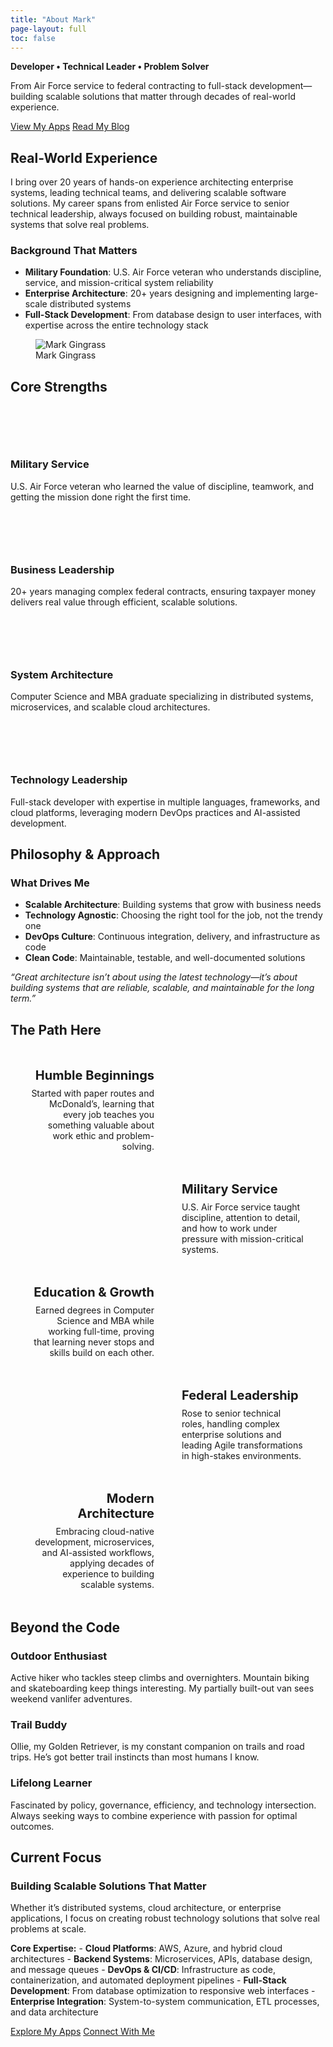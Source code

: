 ```yaml
---
title: "About Mark"
page-layout: full
toc: false
---
```


::: {.hero}
::: {.hero-content}
**Developer • Technical Leader • Problem Solver**

From Air Force service to federal contracting to full-stack development—building scalable solutions that matter through decades of real-world experience.

[View My Apps](/apps/){.btn .btn-primary} [Read My Blog](/posts.html){.btn .btn-secondary}
:::
:::

::: {.container}
<div class="row mt-12">
<div class="col-md-6">

## Real-World Experience

I bring over 20 years of hands-on experience architecting enterprise systems, leading technical teams, and delivering scalable software solutions. My career spans from enlisted Air Force service to senior technical leadership, always focused on building robust, maintainable systems that solve real problems.

### Background That Matters
- **Military Foundation**: U.S. Air Force veteran who understands discipline, service, and mission-critical system reliability
- **Enterprise Architecture**: 20+ years designing and implementing large-scale distributed systems
- **Full-Stack Development**: From database design to user interfaces, with expertise across the entire technology stack

</div>
<div class="col-md-6">

![Mark Gingrass](images/MarkTreeUpstate01.webp){.img-fluid .rounded-xl .shadow-lg}

</div>
</div>

## Core Strengths

::: {.app-showcase}
::: {.app-card}
<div class="experience-icon">
<i class="bi bi-shield-fill-check"></i>
</div>

### Military Service
U.S. Air Force veteran who learned the value of discipline, teamwork, and getting the mission done right the first time.
:::

::: {.app-card}
<div class="experience-icon">
<i class="bi bi-graph-up"></i>
</div>

### Business Leadership
20+ years managing complex federal contracts, ensuring taxpayer money delivers real value through efficient, scalable solutions.
:::

::: {.app-card}
<div class="experience-icon">
<i class="bi bi-lightbulb"></i>
</div>

### System Architecture
Computer Science and MBA graduate specializing in distributed systems, microservices, and scalable cloud architectures.
:::

::: {.app-card}
<div class="experience-icon">
<i class="bi bi-people"></i>
</div>

### Technology Leadership
Full-stack developer with expertise in multiple languages, frameworks, and cloud platforms, leveraging modern DevOps practices and AI-assisted development.
:::
:::

## Philosophy & Approach

<div class="row mt-12">
<div class="col-md-6">

### What Drives Me
- **Scalable Architecture**: Building systems that grow with business needs
- **Technology Agnostic**: Choosing the right tool for the job, not the trendy one
- **DevOps Culture**: Continuous integration, delivery, and infrastructure as code
- **Clean Code**: Maintainable, testable, and well-documented solutions

</div>
<div class="col-md-6">

::: {.card}
*"Great architecture isn't about using the latest technology—it's about building systems that are reliable, scalable, and maintainable for the long term."*
:::

</div>
</div>

## The Path Here

<div class="timeline">
<div class="timeline-item">
<div class="timeline-marker"></div>
<div class="timeline-content">

### **Humble Beginnings**
Started with paper routes and McDonald's, learning that every job teaches you something valuable about work ethic and problem-solving.

</div>
</div>

<div class="timeline-item">
<div class="timeline-marker"></div>
<div class="timeline-content">

### **Military Service**
U.S. Air Force service taught discipline, attention to detail, and how to work under pressure with mission-critical systems.

</div>
</div>

<div class="timeline-item">
<div class="timeline-marker"></div>
<div class="timeline-content">

### **Education & Growth**
Earned degrees in Computer Science and MBA while working full-time, proving that learning never stops and skills build on each other.

</div>
</div>

<div class="timeline-item">
<div class="timeline-marker"></div>
<div class="timeline-content">

### **Federal Leadership**
Rose to senior technical roles, handling complex enterprise solutions and leading Agile transformations in high-stakes environments.

</div>
</div>

<div class="timeline-item">
<div class="timeline-marker"></div>
<div class="timeline-content">

### **Modern Architecture**
Embracing cloud-native development, microservices, and AI-assisted workflows, applying decades of experience to building scalable systems.

</div>
</div>
</div>

## Beyond the Code

<div class="row mt-12">
<div class="col-md-4">

### **Outdoor Enthusiast**
Active hiker who tackles steep climbs and overnighters. Mountain biking and skateboarding keep things interesting. My partially built-out van sees weekend vanlifer adventures.

</div>
<div class="col-md-4">

### **Trail Buddy**
Ollie, my Golden Retriever, is my constant companion on trails and road trips. He's got better trail instincts than most humans I know.

</div>
<div class="col-md-4">

### **Lifelong Learner**
Fascinated by policy, governance, efficiency, and technology intersection. Always seeking ways to combine experience with passion for optimal outcomes.

</div>
</div>

## Current Focus

::: {.card .card-featured .mb-8}
### Building Scalable Solutions That Matter

Whether it's distributed systems, cloud architecture, or enterprise applications, I focus on creating robust technology solutions that solve real problems at scale.

**Core Expertise:**
- **Cloud Platforms**: AWS, Azure, and hybrid cloud architectures
- **Backend Systems**: Microservices, APIs, database design, and message queues
- **DevOps & CI/CD**: Infrastructure as code, containerization, and automated deployment pipelines
- **Full-Stack Development**: From database optimization to responsive web interfaces
- **Enterprise Integration**: System-to-system communication, ETL processes, and data architecture

[Explore My Apps](/apps/){.btn .btn-primary} [Connect With Me](/contact.html){.btn .btn-secondary}
:::

:::

<style>
/* Timeline Styles */
.timeline {
  position: relative;
  max-width: 800px;
  margin: 3rem auto;
  padding: 0 2rem;
}

.timeline::before {
  content: '';
  position: absolute;
  left: 50%;
  top: 0;
  bottom: 0;
  width: 2px;
  background: var(--accent-color);
  transform: translateX(-50%);
}

.timeline-item {
  position: relative;
  margin-bottom: 3rem;
}

.timeline-item:nth-child(odd) .timeline-content {
  margin-right: 55%;
  text-align: right;
}

.timeline-item:nth-child(even) .timeline-content {
  margin-left: 55%;
}

.timeline-marker {
  position: absolute;
  left: 50%;
  top: 0;
  width: 20px;
  height: 20px;
  background: var(--accent-color);
  border-radius: 50%;
  transform: translateX(-50%);
  border: 4px solid var(--bg-primary);
  box-shadow: 0 0 0 4px var(--accent-color);
  z-index: 1;
}

.timeline-content h3 {
  font-size: 1.25rem;
  margin-bottom: 0.5rem;
  color: var(--text-primary);
}

.timeline-content p {
  color: var(--text-secondary);
  margin: 0;
}

/* Experience Icons */
.experience-icon {
  width: 60px;
  height: 60px;
  background: linear-gradient(135deg, var(--accent-color) 0%, var(--accent-hover) 100%);
  border-radius: 12px;
  display: flex;
  align-items: center;
  justify-content: center;
  margin: 0 auto 1.5rem;
  font-size: 1.5rem;
  color: white;
}

/* Responsive Timeline */
@media (max-width: 768px) {
  .timeline::before {
    left: 30px;
  }
  
  .timeline-item .timeline-content {
    margin-left: 60px !important;
    margin-right: 0 !important;
    text-align: left !important;
  }
  
  .timeline-marker {
    left: 30px;
  }
}
</style>
